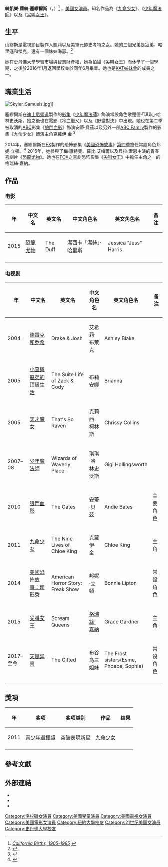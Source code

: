 {{noteTA
|T=zh:絲凱樂·塞繆爾斯; zh-tw:絲凱樂·山繆斯; zh-hk:絲凱樂·塞繆爾斯;
|1=zh:塞繆爾斯; zh-tw:山繆斯; zh-hk:塞繆爾斯;
}}
{{艺人<!--导演、男演员、女演员、男歌手、女歌手、节目主持-->
| 图片     = File:Skyler_Samuels_by_Gage_Skidmore.jpg
| 图片尺寸 = 250px
| 图片简介 = 塞繆爾斯於2015年[[聖地牙哥國際漫畫展|聖地牙哥國際漫畫展]]
| 姓名     = 絲凱樂·塞繆爾斯
| 类型     = 女演員
| 本名     = Skyler Rose Samuels 
| 英文名   = Skyler Samuels 
| 綽號     = 
| 国籍     = {{USA}}
| 民族     = [[美国人|美国人]]
| 出生日期 = {{birth date and age|1994|4|14}}
| 出生地点 = [[美国|美国]][[加利福尼亞州|加利福尼亞州]][[洛杉磯|洛杉磯]]
| 逝世日期 = <!--卒年在前生年在后{{death date and age|}} -->
| 逝世地点 = 
| 职业     = [[演員|演員]]
| 语言     = [[英语|英语]]
| 教育程度 = [[史丹佛大學|史丹佛大學]]
| 宗教信仰 = 
| 配偶     = 
| 儿女     = 
| 父母     = 
| 活跃年代 = 2004年至今
| 代表作   = 《[[九命少女|九命少女]]》<br />《[[少年魔法師|少年魔法師]]》<br />《[[尖叫女王|尖叫女王]]》
| 经纪公司 = 
| 奖项     =  <!--  {{Awards|award= |year= |title= }} -->
| 网站     = <!-- {{URL|www.example.com}} -->
| IMDb     = 
}}

'''絲凱樂·蘿絲·塞繆爾斯'''（{{lang-en|Skyler Rose Samuels}}，{{bd|1994年|4月14日|||catIdx=L}}）<ref>''[http://www.familytreelegends.com/records/calbirths?c=search&first=skyler&last=samuels&spelling=Exact&4_year=&4_month=0&4_day=0&5=&7=&SubmitSearch.x=0&SubmitSearch.y=0 California Births, 1905-1995] {{Wayback|url=http://www.familytreelegends.com/records/calbirths?c=search&first=skyler&last=samuels&spelling=Exact&4_year=&4_month=0&4_day=0&5=&7=&SubmitSearch.x=0&SubmitSearch.y=0 |date=20140220084116 }}''</ref>  ，[[美國|美國]][[女演員|女演員]]。知名作品為《[[九命少女|九命少女]]》、《[[少年魔法師|少年魔法師]]》以及《[[尖叫女王|尖叫女王]]》。

== 生平 ==
山繆斯是電視節目製作人凱莉以及美軍元帥史考特之女。她的三個兄弟是寇弟、哈里遜和傑克，還有一個妹妹海瑟。<ref>{{cite web|url=http://nypost.com/2011/06/12/clawing-her-way-to-the-top/|title=Clawing her way to the top|work=New York Post|accessdate=January 31, 2015|archive-date=2019-04-23|archive-url=https://web.archive.org/web/20190423040308/https://nypost.com/2011/06/12/clawing-her-way-to-the-top/|dead-url=no}}</ref>

她在[[史丹佛大學|史丹佛大學]]學習市場與[[智慧財產權|智慧財產權]]，她為拍攝《[[尖叫女王|尖叫女王]]》而休學了一個學期，之後於2016年1月返回學校並於同年6月畢業。她也是[[兄弟會與姊妹會|KAT姊妹會]]的成員之一。


== 職業生活 ==
[[File:Skyler_Samuels.jpg|right]]]]

塞繆爾斯在[[迪士尼頻道|迪士尼頻道]]製作的[[迪士尼頻道系列列表|影集]]《[[少年魔法師|少年魔法師]]》飾演常設角色歌楚德·「琪琪」·哈林史沃斯。她之後也在電影《冷血繼父》以及《野蠻對決》中出現。她也在第二季被取消的[[美國廣播公司|ABC]]影集《[[狼門血影|狼門血影]]》飾演安蒂·貝茲以及另外一部[[Freeform|ABC Family]]製作的影集《[[九命少女|九命少女]]》飾演主角克蘿伊·金 <ref>{{cite web|url=http://www.teenvogue.com/entertainment/tv/2011-05/skyler-samuels-interview|title=Skyler Samuels: The Secret Life|author=FIORELLA VALDESOLO|accessdate=August 25, 2012|archive-date=2012-10-27|archive-url=https://www.webcitation.org/6BjJo7s4z?url=http://www.teenvogue.com/entertainment/tv/2011-05/skyler-samuels-interview|dead-url=no}}</ref>

2014年，塞繆爾斯在[[FX_(電視頻道)|FX]]製作的恐怖影集《[[美國恐怖故事|美國恐怖故事]]》[[美國恐怖故事：畸形秀|第四季]]擔任常設角色邦妮·立頓。<ref>{{cite web|url=http://insidetv.ew.com/2014/09/16/american-horror-story-freak-show-skyler-samuels/|title='American Horror Story' adds 'Chloe King' star to its freak show|work=ew.com|accessdate=January 31, 2015|archive-date=2014-12-16|archive-url=https://web.archive.org/web/20141216121951/http://insidetv.ew.com/2014/09/16/american-horror-story-freak-show-skyler-samuels/|dead-url=no}}</ref> 2015年，她參與了[[梅·惠特曼|梅·惠特曼]]、[[羅比·艾梅爾|羅比·艾梅爾]]以及[[貝拉·索恩|貝拉·索恩]]主演的青春喜劇片《[[恐龍尤物|恐龍尤物]]》。她也在[[福斯廣播公司|FOX]]之喜劇恐怖影集《[[尖叫女王|尖叫女王]]》中擔任主角之一的格瑞絲·嘉納。

==作品==
===电影===
{| class="wikitable"
! scope="col"| 年
! scope="col"| 中文名
! scope="col"| 英文名
! scope="col"| 中文角色名
! scope="col"| 英文角色名
! scope="col" class="unsortable" | 备注
|-
| 2015
|  [[恐龍尤物|恐龍尤物]]  ||  The Duff  ||  潔西卡「潔絲」·哈里斯
| Jessica "Jess" Harris
| 
|-
|}

=== 电视剧 ===
{| class="wikitable"
! scope="col"| 年
! scope="col"| 中文名
! scope="col"| 英文名
! scope="col"| 中文角色名
! scope="col"| 英文角色名
! scope="col" class="unsortable" | 备注
|-
| 2004
|  [[德雷克和乔希|德雷克和乔希]]  ||  Drake & Josh  ||  艾希莉·布萊克
| Ashley Blake
| 
|-
| 2005
|  [[小查與寇弟的頂級生活|小查與寇弟的頂級生活]]  ||  The Suite Life of Zack & Cody  ||  布莉安娜
| Brianna
| 
|-
| 2005
|  [[天才魔女|天才魔女]]  ||   That's So Raven   ||  克莉西·柯林斯
| Chrissy Collins 
| 
|-
| 2007–08
|  [[少年魔法師|少年魔法師]]  ||   Wizards of Waverly Place   ||  琪琪·哈林史沃斯
| Gigi Hollingsworth
| 
|-
| 2010
|  [[狼門血影|狼門血影]]  ||   The Gates   ||  安蒂·貝茲
| Andie Bates 
| 主要角色
|-
| 2011
|  [[九命少女|九命少女]]  ||   The Nine Lives of Chloe King   ||  克蘿伊·金
| Chloe King  
| 主角
|-
| 2014
|  [[美國恐怖故事：畸形秀|美國恐怖故事：畸形秀]]  ||    American Horror Story: Freak Show    ||  邦妮·立頓
| Bonnie Lipton
| 常設角色
|-
| 2015
|  [[尖叫女王|尖叫女王]]  ||  Scream Queens  ||  [[尖叫女王角色列表|格瑞絲·嘉納]]
| Grace Gardner
| 主角
|-
| 2017–至今
| [[天赋异禀|天赋异禀]] || The Gifted || 布谷鸟三姐妹
| The Frost sisters(Esme, Phoebe, Sophie)
| 常设角色
|-
|}

== 獎項 ==
{| class="wikitable sortable plainrowheaders"
! scope="col"| 年
! scope="col"| 奖项
! scope="col"|奖项类别
! scope="col"| 作品
! scope="col"| 结果
|-
| 2011
| [[青少年選擇獎|青少年選擇獎]]
| 突破表現新星
| [[九命少女|九命少女]]
| {{nom}}
|-
|}

==參考文獻==
{{reflist}}

== 外部連結 ==
* {{IMDb name|1321094}}
* {{Instagram|skylersamuels}}
* {{Twitter|SkylerSamuels}}


{{Authority control}}

{{DEFAULTSORT:Samuels, Skyler}}
[[Category:洛杉磯女演員|Category:洛杉磯女演員]]
[[Category:美國兒童演員|Category:美國兒童演員]]
[[Category:美國電視女演員|Category:美國電視女演員]]
[[Category:美國電影女演員|Category:美國電影女演員]]
[[Category:紐約大學校友|Category:紐約大學校友]]
[[Category:21世纪美国女演员|Category:21世纪美国女演员]]
[[Category:史丹佛大學校友|Category:史丹佛大學校友]]